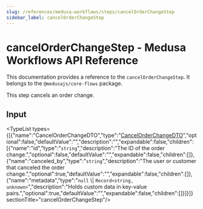 ```yaml
---
slug: /references/medusa-workflows/steps/cancelOrderChangeStep
sidebar_label: cancelOrderChangeStep
---
```



# cancelOrderChangeStep - Medusa Workflows API Reference

This documentation provides a reference to the `cancelOrderChangeStep`. It belongs to the `@medusajs/core-flows` package.

This step cancels an order change.

## Input

<TypeList types={[{"name":"CancelOrderChangeDTO","type":"[CancelOrderChangeDTO](../../../../order/interfaces/order.CancelOrderChangeDTO/page.mdx)","optional":false,"defaultValue":"","description":"","expandable":false,"children":[{"name":"id","type":"`string`","description":"The ID of the order change.","optional":false,"defaultValue":"","expandable":false,"children":[]},{"name":"canceled_by","type":"`string`","description":"The user or customer that canceled the order change.","optional":true,"defaultValue":"","expandable":false,"children":[]},{"name":"metadata","type":"`null` \\| `Record<string, unknown>`","description":"Holds custom data in key-value pairs.","optional":true,"defaultValue":"","expandable":false,"children":[]}]}]}  sectionTitle="cancelOrderChangeStep"/>
